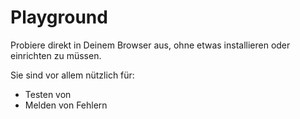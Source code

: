 
# Playground

Probiere <KoliBri /> direkt in Deinem Browser aus, ohne etwas installieren oder einrichten zu müssen.

Sie sind vor allem nützlich für:

- Testen von <KoliBri />
- Melden von Fehlern

<PlaygroundCards majorVersion={2} />

